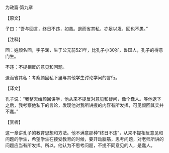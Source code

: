 

为政篇·第九章

【原文】

子曰：“吾与回言，终日不违，如愚。退而省其私，亦足以发，回也不愚。”

【注释】

回：姓颜名回，字子渊，生于公元前521年，比孔子小30岁，鲁国人，孔子的得意门生。

不违：不提相反的意见和问题。

退而省其私：考察颜回私下里与其他学生讨论学问的言行。

【译文】

孔子说：“我整天给颜回讲学，他从来不提反对意见和疑问，像个蠢人。等他退下之后，我考察他私下的言论，发现他对我所讲授的内容有所发挥，可见颜回其实并不蠢。”

【赏析】

这一章讲孔子的教育思想和方法。他不满意那种“终日不违”，从来不提相反意见和问题的学生，希望学生在接受教育的时候，要开动脑筋，思考问题，对老师所讲的问题应当有所发挥。所以，他认为不思考问题，不提不同意见的人，是蠢人。

